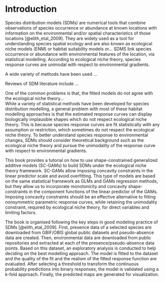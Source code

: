 # Introduction

Species distribution models (SDMs) are numerical tools that combine observations of species occurrence or abundance at known locations with information on the environmental and/or spatial characteristics of those locations [@elith_etal_2009]. They are widely used as a tool for understanding species spatial ecology and are also known as ecological niche models (ENM) or habitat suitability models or... SDMS link species occurrence or abundance with environmental features of the location, via statistical modelling. According to ecological niche theory, species response curves are unimodal with respect to environmental gradients. 

A wide variety of methods have been used ... 

 

Reviews of SDM literature include ... 

One of the common problems is that, the fitted models do not agree with the ecological niche theory...  
While a variety of statistical methods have been developed for species distribution modelling, a general problem with most of these habitat modelling approaches is that the estimated response curves can display biologically implausible shapes which do not respect ecological niche theory. This is because species response curves are fit statistically with any assumption or restriction, which sometimes do not respect the ecological niche theory. To better understand species response to environmental changes, SDMs should consider theoretical background such as the ecological niche theory and pursue the unimodality of the response curve with respect to environmental gradients.

This book provides a tutorial on how to use shape-constrained generalized additive models (SC-GAMs) to build SDMs under the ecological niche theory framework. SC-GAMs allow imposing concavity constraints in the linear predictor scale and avoid overfitting. This type of models are based on the same statistical framework as GLMs and GAMs regression methods, but they allow us to incorporate monotonicity and concavity shape-constraints in the component functions of the linear predictor of the GAMs. Imposing concavity constraints should be an effective alternative to fitting nonsymmetric parametric response curves, while retaining the unimodality constraint, required by ecological niche theory, for direct variables and limiting factors. 

The book is organised following the key steps in good modeling practice of SDMs [@elith_etal_2009]. First, presence data of a selected species are downloaded from GBIF/OBIS global public datasets and pseudo-absence data are created. Then, environmental data are downloaded from public repositories and extracted at each of the presence/pseudo-absence data points. Based on this dataset, an exploratory analysis is conducted to help deciding on the best modelling approach. The model is fitted to the dataset and the quality of the fit and the realism of the fitted response function are evaluated. After selecting a threshold to transform the continuous probability predictions into binary responses, the model is validated using a k-fold approach. Finally, the predicted maps are generated for visualization.      


